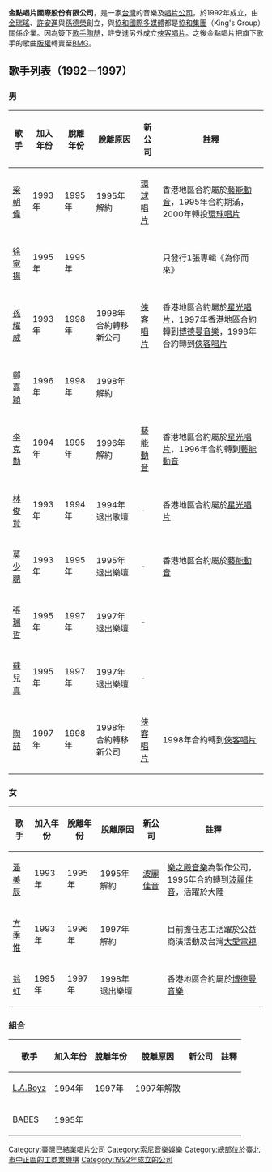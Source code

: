 {{Infobox_company
| company_name   = 金點唱片國際股份有限公司
| company_name_en= Golden Point Records & Tapes International Co., Ltd.
| company_logo   = 
| company_type   = 唱片公司
| company_slogan = 
| foundation       = {{Start date and age|1992|9|29}}
| location       = {{ROC-TW}}{{TPI}}[[中正區_(臺北市)|中正區]]忠孝東路二段88號19樓之1
| zip_code       = 
| key_people     = [[金瑞瑤|金瑞瑤]]、[[許安進|許安進]]、[[孫德榮|孫德榮]]
| sales          = 
| profit         = 
| asset          = 
| market_value   = 
| num_employees  = 
| industry       = 
| products       = 
| revenue        = 
| parent         = 
| subsid         = 
| homepage       = 
}}
'''金點唱片國際股份有限公司'''，是一家[[台灣|台灣]]的音樂及[[唱片公司|唱片公司]]，於1992年成立，由[[金瑞瑤|金瑞瑤]]、[[許安進|許安進]]與[[孫德榮|孫德榮]]創立，與[[協和國際多媒體|協和國際多媒體]]都是[[協和集團|協和集團]]（King's Group）關係企業。因為簽下[[歌手|歌手]][[陶喆|陶喆]]，許安進另外成立[[俠客唱片|俠客唱片]]。之後金點唱片把旗下歌手的歌曲[[版權|版權]]轉賣至[[博德曼音樂_(台灣)|BMG]]。

== 歌手列表（1992－1997） ==

=== 男 ===
{| class="wikitable + sortable" align ="center" 
|-
! 歌手
! 加入年份
! 脫離年份
! 脫離原因
! 新公司
! 註釋
|-
|[[梁朝偉|梁朝偉]]||1993年||1995年||1995年解約||[[環球唱片_(香港)|環球唱片]]||香港地區合約屬於[[藝能動音|藝能動音]]，1995年合約期滿，2000年轉投[[環球唱片_(香港)|環球唱片]]
|-
|[[徐家揚|徐家揚]]||1995年||1995年||||||只發行1張專輯《為你而來》
|-
|[[孫耀威|孫耀威]]||1993年||1998年||1998年合約轉移新公司||[[俠客唱片|俠客唱片]]||香港地區合約屬於[[星光唱片|星光唱片]]，1997年香港地區合約轉到[[博德曼音樂_(香港)|博德曼音樂]]，1998年合約轉到[[俠客唱片|俠客唱片]]
|-
|[[鄭嘉穎|鄭嘉穎]]||1996年||1998年||1998年解約||||
|-
|[[李克勤|李克勤]]||1994年||1995年||1996年解約||[[藝能動音|藝能動音]]||香港地區合約屬於[[星光唱片|星光唱片]]，1996年合約轉到[[藝能動音|藝能動音]]
|-
|[[林俊賢|林俊賢]]||1993年||1994年||1994年退出歌壇|| - ||香港地區合約屬於[[星光唱片|星光唱片]]
|-
|[[莫少聰|莫少聰]]||1993年||1995年||1995年退出樂壇|| - ||香港地區合約屬於[[藝能動音|藝能動音]]
|-
|[[張瑞哲|張瑞哲]]||1995年||1997年||1997年退出樂壇|| - ||
|-
|[[蘇兒真|蘇兒真]]||1995年||1997年||1997年退出樂壇|| - ||
|-
|[[陶喆|陶喆]]||1997年||1998年||1998年合約轉移新公司||[[俠客唱片|俠客唱片]]||1998年合約轉到[[俠客唱片|俠客唱片]]
|}

===女===
{| class="wikitable + sortable" align ="center" 
|-
! 歌手
! 加入年份
! 脫離年份
! 脫離原因
! 新公司
! 註釋
|-
|[[潘美辰|潘美辰]]||1993年||1995年||1995年解約||[[波麗佳音|波麗佳音]]||[[樂之殿音樂|樂之殿音樂]]為製作公司，1995年合約轉到[[波麗佳音|波麗佳音]]，活躍於大陸
|-
|[[方季惟|方季惟]]||1993年||1996年||1997年解約||||目前擔任志工活躍於公益商演活動及台灣[[大愛電視|大愛電視]]
|-
|[[翁虹|翁虹]]||1995年||1997年||1998年退出樂壇||||香港地區合約屬於[[博德曼音樂_(香港)|博德曼音樂]]
|}

===組合===

{| class="wikitable + sortable" align ="center" 
|-
! 歌手
! 加入年份
! 脫離年份
! 脫離原因
! 新公司
! 註釋
|-
|[[L.A.Boyz|L.A.Boyz]]||1994年||1997年||1997年解散||||
|-
|BABES
|1995年
|
|
|
|
|}

{{台灣唱片公司}}
[[Category:臺灣已結業唱片公司|Category:臺灣已結業唱片公司]]
[[Category:索尼音樂娛樂|Category:索尼音樂娛樂]]
[[Category:總部位於臺北市中正區的工商業機構|Category:總部位於臺北市中正區的工商業機構]]
[[Category:1992年成立的公司|Category:1992年成立的公司]]